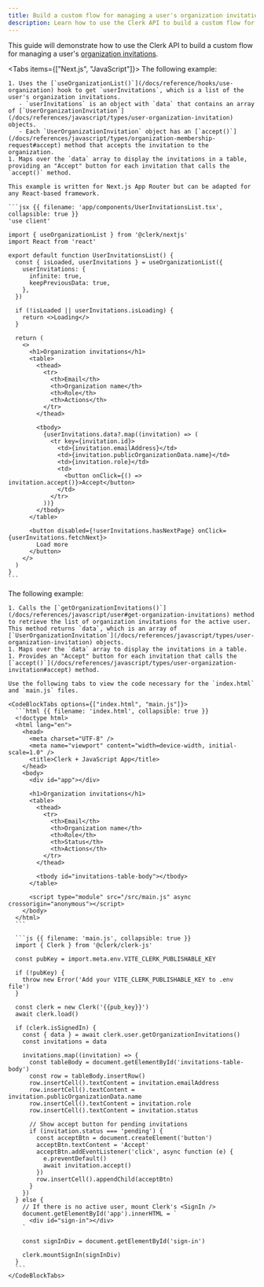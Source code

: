 ```yaml
---
title: Build a custom flow for managing a user's organization invitations
description: Learn how to use the Clerk API to build a custom flow for managing a user's organization invitations.
---
```


<Include src="_partials/custom-flows-callout" />

This guide will demonstrate how to use the Clerk API to build a custom flow for managing a user's [organization invitations](/docs/organizations/overview#organization-invitations).

<Tabs items={["Next.js", "JavaScript"]}>
  <Tab>
    The following example:

    1. Uses the [`useOrganizationList()`](/docs/reference/hooks/use-organization) hook to get `userInvitations`, which is a list of the user's organization invitations.
       - `userInvitations` is an object with `data` that contains an array of [`UserOrganizationInvitation`](/docs/references/javascript/types/user-organization-invitation) objects.
       - Each `UserOrganizationInvitation` object has an [`accept()`](/docs/references/javascript/types/organization-membership-request#accept) method that accepts the invitation to the organization.
    1. Maps over the `data` array to display the invitations in a table, providing an "Accept" button for each invitation that calls the `accept()` method.

    This example is written for Next.js App Router but can be adapted for any React-based framework.

    ```jsx {{ filename: 'app/components/UserInvitationsList.tsx', collapsible: true }}
    'use client'

    import { useOrganizationList } from '@clerk/nextjs'
    import React from 'react'

    export default function UserInvitationsList() {
      const { isLoaded, userInvitations } = useOrganizationList({
        userInvitations: {
          infinite: true,
          keepPreviousData: true,
        },
      })

      if (!isLoaded || userInvitations.isLoading) {
        return <>Loading</>
      }

      return (
        <>
          <h1>Organization invitations</h1>
          <table>
            <thead>
              <tr>
                <th>Email</th>
                <th>Organization name</th>
                <th>Role</th>
                <th>Actions</th>
              </tr>
            </thead>

            <tbody>
              {userInvitations.data?.map((invitation) => (
                <tr key={invitation.id}>
                  <td>{invitation.emailAddress}</td>
                  <td>{invitation.publicOrganizationData.name}</td>
                  <td>{invitation.role}</td>
                  <td>
                    <button onClick={() => invitation.accept()}>Accept</button>
                  </td>
                </tr>
              ))}
            </tbody>
          </table>

          <button disabled={!userInvitations.hasNextPage} onClick={userInvitations.fetchNext}>
            Load more
          </button>
        </>
      )
    }
    ```
  </Tab>

  <Tab>
    The following example:

    1. Calls the [`getOrganizationInvitations()`](/docs/references/javascript/user#get-organization-invitations) method to retrieve the list of organization invitations for the active user. This method returns `data`, which is an array of [`UserOrganizationInvitation`](/docs/references/javascript/types/user-organization-invitation) objects.
    1. Maps over the `data` array to display the invitations in a table.
    1. Provides an "Accept" button for each invitation that calls the [`accept()`](/docs/references/javascript/types/user-organization-invitation#accept) method.

    Use the following tabs to view the code necessary for the `index.html` and `main.js` files.

    <CodeBlockTabs options={["index.html", "main.js"]}>
      ```html {{ filename: 'index.html', collapsible: true }}
      <!doctype html>
      <html lang="en">
        <head>
          <meta charset="UTF-8" />
          <meta name="viewport" content="width=device-width, initial-scale=1.0" />
          <title>Clerk + JavaScript App</title>
        </head>
        <body>
          <div id="app"></div>

          <h1>Organization invitations</h1>
          <table>
            <thead>
              <tr>
                <th>Email</th>
                <th>Organization name</th>
                <th>Role</th>
                <th>Status</th>
                <th>Actions</th>
              </tr>
            </thead>

            <tbody id="invitations-table-body"></tbody>
          </table>

          <script type="module" src="/src/main.js" async crossorigin="anonymous"></script>
        </body>
      </html>
      ```

      ```js {{ filename: 'main.js', collapsible: true }}
      import { Clerk } from '@clerk/clerk-js'

      const pubKey = import.meta.env.VITE_CLERK_PUBLISHABLE_KEY

      if (!pubKey) {
        throw new Error('Add your VITE_CLERK_PUBLISHABLE_KEY to .env file')
      }

      const clerk = new Clerk('{{pub_key}}')
      await clerk.load()

      if (clerk.isSignedIn) {
        const { data } = await clerk.user.getOrganizationInvitations()
        const invitations = data

        invitations.map((invitation) => {
          const tableBody = document.getElementById('invitations-table-body')
          const row = tableBody.insertRow()
          row.insertCell().textContent = invitation.emailAddress
          row.insertCell().textContent = invitation.publicOrganizationData.name
          row.insertCell().textContent = invitation.role
          row.insertCell().textContent = invitation.status

          // Show accept button for pending invitations
          if (invitation.status === 'pending') {
            const acceptBtn = document.createElement('button')
            acceptBtn.textContent = 'Accept'
            acceptBtn.addEventListener('click', async function (e) {
              e.preventDefault()
              await invitation.accept()
            })
            row.insertCell().appendChild(acceptBtn)
          }
        })
      } else {
        // If there is no active user, mount Clerk's <SignIn />
        document.getElementById('app').innerHTML = `
          <div id="sign-in"></div>
        `

        const signInDiv = document.getElementById('sign-in')

        clerk.mountSignIn(signInDiv)
      }
      ```
    </CodeBlockTabs>
  </Tab>
</Tabs>
